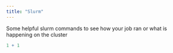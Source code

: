 ```yaml
---
title: "Slurm"
---
```


Some helpful slurm commands to see how your job ran or what is happening on the cluster 

```r
1 + 1
```
